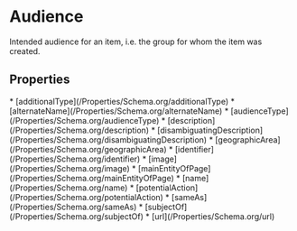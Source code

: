   
# Audience

Intended audience for an item, i.e. the group for whom the item was created.

## Properties

<Grid>
* [additionalType](/Properties/Schema.org/additionalType)
* [alternateName](/Properties/Schema.org/alternateName)
* [audienceType](/Properties/Schema.org/audienceType)
* [description](/Properties/Schema.org/description)
* [disambiguatingDescription](/Properties/Schema.org/disambiguatingDescription)
* [geographicArea](/Properties/Schema.org/geographicArea)
* [identifier](/Properties/Schema.org/identifier)
* [image](/Properties/Schema.org/image)
* [mainEntityOfPage](/Properties/Schema.org/mainEntityOfPage)
* [name](/Properties/Schema.org/name)
* [potentialAction](/Properties/Schema.org/potentialAction)
* [sameAs](/Properties/Schema.org/sameAs)
* [subjectOf](/Properties/Schema.org/subjectOf)
* [url](/Properties/Schema.org/url)
</Grid>

